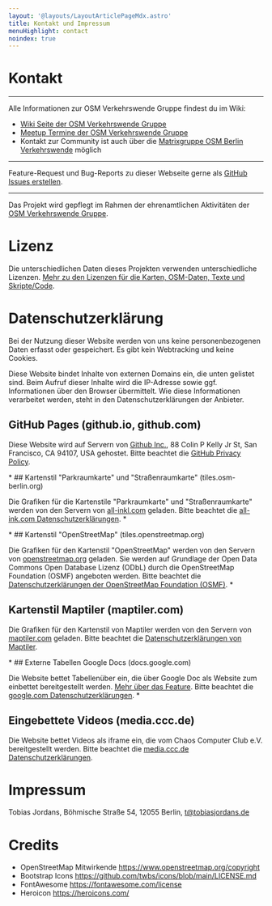 ```yaml
---
layout: '@layouts/LayoutArticlePageMdx.astro'
title: Kontakt und Impressum
menuHighlight: contact
noindex: true
---
```



<Notice className="!mb-12">

<h1 class="text-sky-700">Kontakt</h1>

<hr class="!my-6 !border-white" />

Alle Informationen zur OSM Verkehrswende Gruppe findest du im Wiki:

- [Wiki Seite der OSM Verkehrswende Gruppe](https://wiki.openstreetmap.org/wiki/Berlin/Verkehrswende)
- [Meetup Termine der OSM Verkehrswende Gruppe](https://wiki.openstreetmap.org/wiki/Berlin/Verkehrswende#Meetups)
- Kontakt zur Community ist auch über die [Matrixgruppe OSM Berlin Verkehrswende](https://matrix.to/#/#osmberlinverkehr:matrix.org) möglich

<hr class="!my-6 !border-white" />

Feature-Request und Bug-Reports zu dieser Webseite gerne als [GitHub Issues erstellen](https://github.com/osmberlin/www.osm-verkehrswende.org).

<hr class="!my-6 !border-white" />

Das Projekt wird gepflegt im Rahmen der ehrenamtlichen Aktivitäten der [OSM Verkehrswende Gruppe](https://wiki.openstreetmap.org/wiki/Berlin/Verkehrswende).

</Notice>

# Lizenz

Die unterschiedlichen Daten dieses Projekten verwenden unterschiedliche Lizenzen. [Mehr zu den Lizenzen für die Karten, OSM-Daten, Texte und Skripte/Code](https://github.com/osmberlin/www.osm-verkehrswende.org/blob/main/LICENSE.md).

# Datenschutzerklärung

Bei der Nutzung dieser Website werden von uns keine personenbezogenen Daten erfasst oder gespeichert.
Es gibt kein Webtracking und keine Cookies.

Diese Website bindet Inhalte von externen Domains ein, die unten gelistet sind. Beim Aufruf dieser Inhalte wird die IP-Adresse sowie ggf. Informationen über den Browser übermittelt. Wie diese Informationen verarbeitet werden, steht in den Datenschutzerklärungen der Anbieter.

## GitHub Pages (github.io, github.com)

Diese Website wird auf Servern von [Github Inc.](https://www.github.com/), 88 Colin P Kelly Jr St, San Francisco, CA 94107, USA gehostet. Bitte beachtet die [GitHub Privacy Policy](https://help.github.com/articles/github-privacy-statement/).

\* ## Kartenstil "Parkraumkarte" und "Straßenraumkarte" (tiles.osm-berlin.org)

Die Grafiken für die Kartenstile "Parkraumkarte" und "Straßenraumkarte" werden von den Servern von [all-inkl.com](https://all-inkl.com/info/impressum/) geladen. Bitte beachtet die [all-ink.com Datenschutzerklärungen](https://all-inkl.com/datenschutzinformationen/). \*

\* ## Kartenstil "OpenStreetMap" (tiles.openstreetmap.org)

Die Grafiken für den Kartenstil "OpenStreetMap" werden von den Servern von [openstreetmap.org](https://www.openstreetmap.org) geladen. Sie werden auf Grundlage der Open Data Commons Open Database Lizenz (ODbL) durch die OpenStreetMap Foundation (OSMF) angeboten werden. Bitte beachtet die [Datenschutzerklärungen der OpenStreetMap Foundation (OSMF)](https://wiki.osmfoundation.org/wiki/Privacy_Policy). \*

## Kartenstil Maptiler (maptiler.com)

Die Grafiken für den Kartenstil von Maptiler werden von den Servern von [maptiler.com](https://www.maptiler.com) geladen. Bitte beachtet die [Datenschutzerklärungen von Maptiler](https://www.maptiler.com/privacy-policy/).

\* ## Externe Tabellen Google Docs (docs.google.com)

Die Website bettet Tabellenüber ein, die über Google Doc als Website zum einbettet bereitgestellt werden. [Mehr über das Feature](https://support.google.com/a/users/answer/9308870?hl=de). Bitte beachtet die [google.com Datenschutzerklärungen](https://policies.google.com/privacy?hl=de-DE). \*

## Eingebettete Videos (media.ccc.de)

Die Website bettet Videos als iframe ein, die vom Chaos Computer Club e.V. bereitgestellt werden. Bitte beachtet die [media.ccc.de Datenschutzerklärungen](https://media.ccc.de/about.html#privacy).

# Impressum

Tobias Jordans, Böhmische Straße 54, 12055 Berlin, [t@tobiasjordans.de](mailto:t@tobiasjordans.de)

# Credits

- OpenStreetMap Mitwirkende https://www.openstreetmap.org/copyright
- Bootstrap Icons https://github.com/twbs/icons/blob/main/LICENSE.md
- FontAwesome https://fontawesome.com/license
- Heroicon https://heroicons.com/
